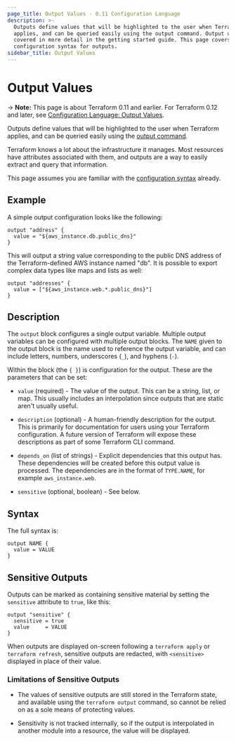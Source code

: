 ```yaml
---
page_title: Output Values - 0.11 Configuration Language
description: >-
  Outputs define values that will be highlighted to the user when Terraform
  applies, and can be queried easily using the output command. Output usage is
  covered in more detail in the getting started guide. This page covers
  configuration syntax for outputs.
sidebar_title: Output Values
---
```


# Output Values

-> **Note:** This page is about Terraform 0.11 and earlier. For Terraform 0.12
and later, see
[Configuration Language: Output Values](/language/values/outputs).

Outputs define values that will be highlighted to the user
when Terraform applies, and can be queried easily using the
[output command](/cli/commands/output).

Terraform knows a lot about the infrastructure it manages.
Most resources have attributes associated with them, and
outputs are a way to easily extract and query that information.

This page assumes you are familiar with the
[configuration syntax](/language/configuration-0-11/syntax)
already.

## Example

A simple output configuration looks like the following:

```hcl
output "address" {
  value = "${aws_instance.db.public_dns}"
}
```

This will output a string value corresponding to the public
DNS address of the Terraform-defined AWS instance named "db". It
is possible to export complex data types like maps and lists as
well:

```hcl
output "addresses" {
  value = ["${aws_instance.web.*.public_dns}"]
}
```

## Description

The `output` block configures a single output variable. Multiple
output variables can be configured with multiple output blocks.
The `NAME` given to the output block is the name used to reference
the output variable, and can include letters, numbers, underscores (`_`),
and hyphens (`-`).

Within the block (the `{ }`) is configuration for the output.
These are the parameters that can be set:

- `value` (required) - The value of the output. This can be a string, list, or
  map. This usually includes an interpolation since outputs that are static
  aren't usually useful.

- `description` (optional) - A human-friendly description for the output. This
  is primarily for documentation for users using your Terraform configuration. A
  future version of Terraform will expose these descriptions as part of some
  Terraform CLI command.

- `depends_on` (list of strings) - Explicit dependencies that this output has.
  These dependencies will be created before this output value is processed. The
  dependencies are in the format of `TYPE.NAME`, for example `aws_instance.web`.

- `sensitive` (optional, boolean) - See below.

## Syntax

The full syntax is:

```text
output NAME {
  value = VALUE
}
```

## Sensitive Outputs

Outputs can be marked as containing sensitive material by setting the
`sensitive` attribute to `true`, like this:

```hcl
output "sensitive" {
  sensitive = true
  value     = VALUE
}
```

When outputs are displayed on-screen following a `terraform apply` or
`terraform refresh`, sensitive outputs are redacted, with `<sensitive>`
displayed in place of their value.

### Limitations of Sensitive Outputs

- The values of sensitive outputs are still stored in the Terraform state, and
  available using the `terraform output` command, so cannot be relied on as a
  sole means of protecting values.

- Sensitivity is not tracked internally, so if the output is interpolated in
  another module into a resource, the value will be displayed.
